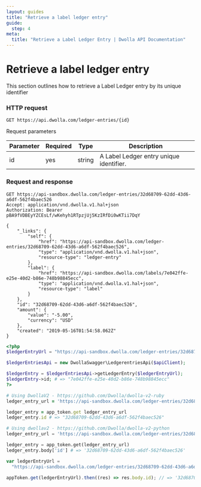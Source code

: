 ```yaml
---
layout: guides
title: "Retrieve a label ledger entry"
guide:
  step: 4
meta:
  title: "Retrieve a Label Ledger Entry | Dwolla API Documentation"
---
```


# Retrieve a label ledger entry

This section outlines how to retrieve a Label Ledger entry by its unique identifier

### HTTP request

`GET https://api.dwolla.com/ledger-entries/{id}`

Request parameters

| Parameter | Required | Type   | Description                             |
| --------- | -------- | ------ | --------------------------------------- |
| id        | yes      | string | A Label Ledger entry unique identifier. |

### Request and response

```raw
GET https://api-sandbox.dwolla.com/ledger-entries/32d68709-62dd-43d6-a6df-562f4baec526
Accept: application/vnd.dwolla.v1.hal+json
Authorization: Bearer pBA9fVDBEyYZCEsLf/wKehyh1RTpzjUj5KzIRfDi0wKTii7DqY

{
    "_links": {
        "self": {
            "href": "https://api-sandbox.dwolla.com/ledger-entries/32d68709-62dd-43d6-a6df-562f4baec526",
            "type": "application/vnd.dwolla.v1.hal+json",
            "resource-type": "ledger-entry"
        },
        "label": {
            "href": "https://api-sandbox.dwolla.com/labels/7e042ffe-e25e-40d2-b86e-748b98845ecc",
            "type": "application/vnd.dwolla.v1.hal+json",
            "resource-type": "label"
        }
    },
    "id": "32d68709-62dd-43d6-a6df-562f4baec526",
    "amount": {
        "value": "-5.00",
        "currency": "USD"
    },
    "created": "2019-05-16T01:54:58.062Z"
}
```

```php
<?php
$ledgerEntryUrl = "https://api-sandbox.dwolla.com/ledger-entries/32d68709-62dd-43d6-a6df-562f4baec526";

$ledgerEntriesApi = new DwollaSwagger\LedgerentriesApi($apiClient);

$ledgerEntry = $ledgerEntriesApi->getLedgerEntry($ledgerEntryUrl);
$ledgerEntry->id; # => "7e042ffe-e25e-40d2-b86e-748b98845ecc"
?>
```

```ruby
# Using DwollaV2 - https://github.com/Dwolla/dwolla-v2-ruby
ledger_entry_url = 'https://api-sandbox.dwolla.com/ledger-entries/32d68709-62dd-43d6-a6df-562f4baec526'

ledger_entry = app_token.get ledger_entry_url
ledger_entry.id # => "32d68709-62dd-43d6-a6df-562f4baec526"
```

```python
# Using dwollav2 - https://github.com/Dwolla/dwolla-v2-python
ledger_entry_url = 'https://api-sandbox.dwolla.com/ledger-entries/32d68709-62dd-43d6-a6df-562f4baec526'

ledger_entry = app_token.get(ledger_entry_url)
ledger_entry.body['id'] # => '32d68709-62dd-43d6-a6df-562f4baec526'
```

```javascript
var ledgerEntryUrl =
  "https://api-sandbox.dwolla.com/ledger-entries/32d68709-62dd-43d6-a6df-562f4baec526";

appToken.get(ledgerEntryUrl).then((res) => res.body.id); // => '32d68709-62dd-43d6-a6df-562f4baec526'
```
